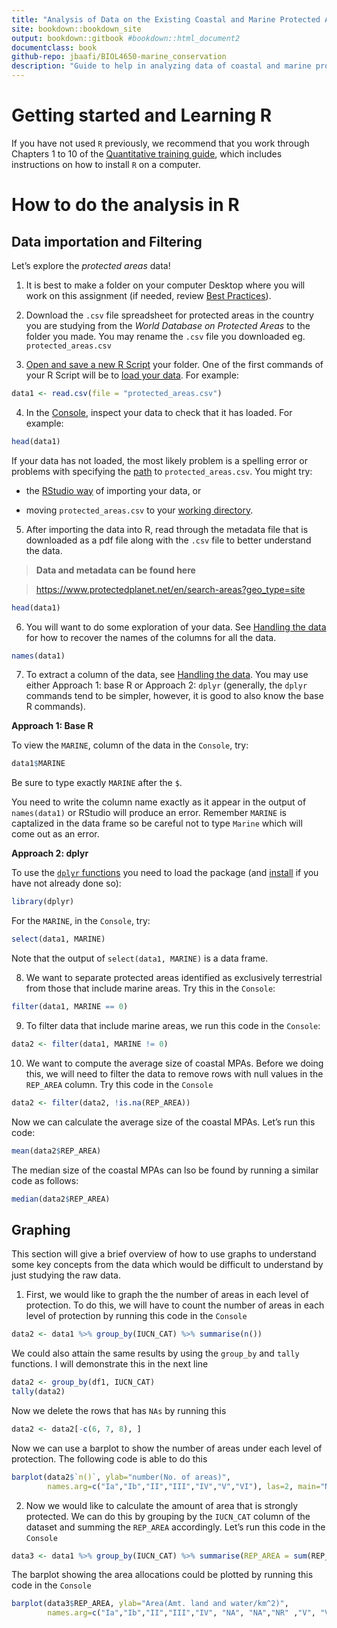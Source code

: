 ```yaml
---
title: "Analysis of Data on the Existing Coastal and Marine Protected Areas"
site: bookdown::bookdown_site
output: bookdown::gitbook #bookdown::html_document2
documentclass: book
github-repo: jbaafi/BIOL4650-marine_conservation
description: "Guide to help in analyzing data of coastal and marine protected areas"
---
```


# Getting started and Learning R {-}

If you have not used `R` previously, we recommend that you work through Chapters 1 to 10 of the [Quantitative training guide](https://ahurford.github.io/quant-guide-all-courses/), which includes instructions on how to install `R` on a computer.

# How to do the analysis in R {-}

## Data importation and Filtering {-}

Let's explore the _protected areas_ data!

1.  It is best to make a folder on your computer Desktop where you will work on this assignment (if needed, review [Best Practices](https://ahurford.github.io/quant-guide-all-courses/style.html)).

2.  Download the `.csv` file spreadsheet for protected areas in the country you are studying from the _World Database on Protected Areas_ to the folder you made. You may rename the `.csv` file you downloaded eg. `protected_areas.csv`

3.  [Open and save a new R Script](https://ahurford.github.io/quant-guide-all-courses/rstudio.html#source-pane%5D) your folder. One of the first commands of your R Script will be to [load your data](https://ahurford.github.io/quant-guide-all-courses/data-entry.html#loading-or-importing-data). For example:

```r
data1 <- read.csv(file = "protected_areas.csv")
```

4.  In the [Console](https://ahurford.github.io/quant-guide-all-courses/rstudio.html#console-pane), inspect your data to check that it has loaded. For example:

```r
head(data1)
```

If your data has not loaded, the most likely problem is a spelling error or problems with specifying the [path](https://ahurford.github.io/quant-guide-all-courses/rintro.html#working-directory) to `protected_areas.csv`. You might try:

-   the [RStudio way](https://ahurford.github.io/quant-guide-all-courses/data-entry.html#the-rstudio-way-the-import-feature) of importing your data, or

-   moving `protected_areas.csv` to your [working directory](https://ahurford.github.io/quant-guide-all-courses/data-entry.html#the-rstudio-way-the-import-feature).

5.  After importing the data into R, read through the metadata file that is downloaded as a pdf file along with the `.csv` file to better understand the data.

> **Data and metadata can be found here**

> <https://www.protectedplanet.net/en/search-areas?geo_type=site>

```r
head(data1)
```

6.  You will want to do some exploration of your data. See [Handling the data](https://ahurford.github.io/quant-guide-all-courses/handling-data.html) for how to recover the names of the columns for all the data.

```r
names(data1)
```

7. To extract a column of the data, see [Handling the data](https://ahurford.github.io/quant-guide-all-courses/handling-data.html). You may use either Approach 1: base R or Approach 2: `dplyr` (generally, the `dplyr` commands tend to be simpler, however, it is good to also know the base R commands).

**Approach 1: Base R**

To view the `MARINE`, column of the data in the `Console`, try:

```r
data1$MARINE
```

Be sure to type exactly `MARINE` after the `$`.


You need to write the column name exactly as it appear in the output of `names(data1)` or RStudio will produce an error. Remember `MARINE` is captalized in the data frame so be careful not to type `Marine` which will come out as an error. 

**Approach 2: dplyr**

To use the [`dplyr` functions](https://ahurford.github.io/quant-guide-all-courses/handling-data.html#dplyr) you need to load the package (and [install](https://ahurford.github.io/quant-guide-all-courses/rintro.html#r-packages) if you have not already done so):

```r
library(dplyr)
```

For the `MARINE`, in the `Console`, try:

```r
select(data1, MARINE)
```

Note that the output of `select(data1, MARINE)` is a data frame.

8.  We want to separate protected areas identified as exclusively terrestrial from those that include marine areas. Try this in the `Console`:

```r
filter(data1, MARINE == 0)
```

9. To filter data that include marine areas, we run this code in the `Console`:

```r
data2 <- filter(data1, MARINE != 0)
```

10. We want to compute the average size of coastal MPAs. Before we doing this, we will need to filter the data to remove rows with null values in the `REP_AREA` column. Try this code in the `Console`

```r
data2 <- filter(data2, !is.na(REP_AREA))
```

Now we can calculate the average size of the coastal MPAs. Let's run this code:

```r
mean(data2$REP_AREA)
```

The median size of the coastal MPAs can lso be found by running a similar code as follows:
```r
median(data2$REP_AREA)
```

## Graphing {-}

This section will give a brief overview of how to use graphs to understand some key concepts from the data which would be difficult to understand by just studying the raw data.

1. First, we would like to graph the the number of areas in each level of protection. To do this, we will have to count the number of areas in each level of protection by running this code in the `Console` 
```r
data2 <- data1 %>% group_by(IUCN_CAT) %>% summarise(n())
```

We could also attain the same results by using the `group_by` and `tally` functions. I will demonstrate this in the next line

```r
data2 <- group_by(df1, IUCN_CAT)
tally(data2)
```

Now we delete the rows that has `NAs` by running this

```r
data2 <- data2[-c(6, 7, 8), ] 
```
Now we can use a barplot to show the number of areas under each level of protection. The following code is able to do this

```r
barplot(data2$`n()`, ylab="number(No. of areas)",
        names.arg=c("Ia","Ib","II","III","IV","V","VI"), las=2, main="Number of areas for each level of protection")
```

2. Now we would like to calculate the amount of area that is strongly protected. We can do this by grouping by the `IUCN_CAT` column of the dataset and summing the `REP_AREA` accordingly. Let's run this code in the `Console`
```r
data3 <- data1 %>% group_by(IUCN_CAT) %>% summarise(REP_AREA = sum(REP_AREA))
```

The barplot showing the area allocations could be plotted by running this code in the `Console`

```r
barplot(data3$REP_AREA, ylab="Area(Amt. land and water/km^2)",
        names.arg=c("Ia","Ib","II","III","IV", "NA", "NA","NR" ,"V", "VI"), las=2, main="Area of land and water for each level of protection")
``` 



<!--chapter:end:index.Rmd-->

